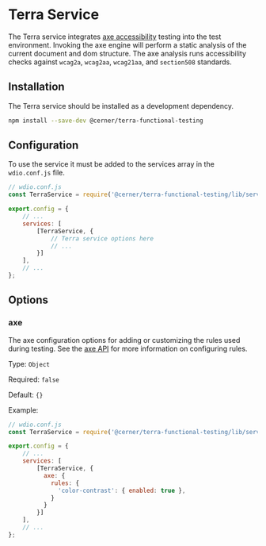 # Terra Service

The Terra service integrates [axe accessibility](https://github.com/dequelabs/axe-core) testing into the test environment. Invoking the axe engine will perform a static analysis of the current document and dom structure. The axe analysis runs accessibility checks against `wcag2a`, `wcag2aa`, `wcag21aa`, and `section508` standards.

## Installation

The Terra service should be installed as a development dependency.

```bash
npm install --save-dev @cerner/terra-functional-testing
```
## Configuration

To use the service it must be added to the services array in the `wdio.conf.js` file.

```js
// wdio.conf.js
const TerraService = require('@cerner/terra-functional-testing/lib/services/wdio-terra-service');

export.config = {
    // ...
    services: [
        [TerraService, {
            // Terra service options here
            // ...
        }]
    ],
    // ...
};
```

## Options

### axe

The axe configuration options for adding or customizing the rules used during testing. See the [axe API](https://github.com/dequelabs/axe-core/blob/develop/doc/API.md) for more information on configuring rules.

Type: `Object`

Required: `false`

Default: `{}`

Example:

```js
// wdio.conf.js
const TerraService = require('@cerner/terra-functional-testing/lib/services/wdio-terra-service');

export.config = {
    // ...
    services: [
        [TerraService, {
          axe: {
            rules: {
              'color-contrast': { enabled: true },
            }
          }
        }]
    ],
    // ...
};
```

